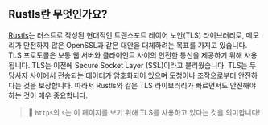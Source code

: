 ## Rustls란 무엇인가요?
[Rustls][rustls]는 러스트로 작성된 현대적인 트랜스포트 레이어 보안(TLS) 라이브러리로,
메모리가 안전하지 않은 OpenSSL과 같은 대안을 대체하려는 목표를 가지고 있습니다.
TLS 프로토콜은 보통 웹 서버와 클라이언트 사이의 안전한 통신을 제공하기 위해 사용됩니다.
TLS는 이전에 Secure Socket Layer (SSL)이라고 불리웠습니다.
TLS는 두 당사자 사이에서 전송되는 데이터가 암호화되어 있으며
도청이나 조작으로부터 안전하다는 것을 보장합니다.
따라서 Rustls와 같은 TLS 라이브러리가 빠르면서도 안전해야하는 것이 매우 중요합니다.

> 🐰 `https`의 `s`는 이 페이지를 보기 위해 TLS를 사용하고 있다는 것을 의미합니다!

[rustls]: https://github.com/rustls/rustls